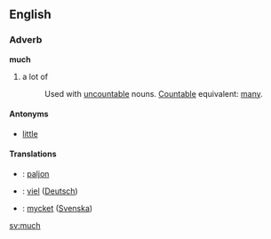 ==English==
<!-- determiner, adjective, pronoun, noun... very fuzzy p.o.s. -->
===Adverb===
'''much'''
# a lot of
#:Used with [[uncountable]] nouns. [[Countable]] equivalent: [[many]].

====Antonyms====
*[[little]]

====Translations====
*{{fi}}: [[paljon]]
*{{de}}: [[viel]] ([[:de:viel|Deutsch]])
*{{sv}}: [[mycket]] ([[:sv:mycket|Svenska]])


[[sv:much]]